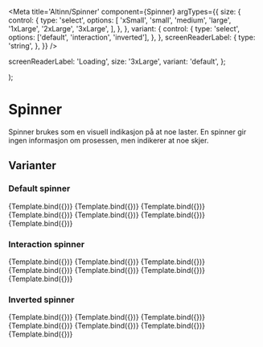 
<Meta
  title='Altinn/Spinner'
  component={Spinner}
  argTypes={{
    size: {
      control: {
        type: 'select',
        options: [
          'xSmall',
          'small',
          'medium',
          'large',
          '1xLarge',
          '2xLarge',
          '3xLarge',
        ],
      },
    },
    variant: {
      control: {
        type: 'select',
        options: ['default', 'interaction', 'inverted'],
      },
    },
    screenReaderLabel: {
      type: 'string',
    },
  }}
/>

  screenReaderLabel: 'Loading',
  size: '3xLarge',
  variant: 'default',
};

  <Spinner
    label={args.screenReaderLabel}
    variant={args.variant}
    size={args.size}
  />
);

# Spinner

<Information text='altinn' />
Spinner brukes som en visuell indikasjon på at noe laster. En spinner gir ingen informasjon
om prosessen, men indikerer at noe skjer.

## Varianter

### Default spinner

<Canvas>
  <Story
    name='Default spinner'
    args={{
      size: 'xSmall',
      variant: 'default',
    }}
  >
    {Template.bind({})}
  </Story>
  <Story
    name='Default spinner small'
    args={{
      size: 'small',
      variant: 'default',
    }}
  >
    {Template.bind({})}
  </Story>
  <Story
    name='Default spinner medium'
    args={{
      size: 'medium',
      variant: 'default',
    }}
  >
    {Template.bind({})}
  </Story>
  <Story
    name='Default spinner large'
    args={{
      size: 'large',
      variant: 'default',
    }}
  >
    {Template.bind({})}
  </Story>
  <Story
    name='Default spinner 1xLarge'
    args={{
      size: '1xLarge',
      variant: 'default',
    }}
  >
    {Template.bind({})}
  </Story>
  <Story
    name='Default spinner 2xLarge'
    args={{
      size: '2xLarge',
      variant: 'default',
    }}
  >
    {Template.bind({})}
  </Story>
  <Story
    name='Default spinner 3xLarge'
    args={{
      size: '3xLarge',
      variant: 'default',
    }}
  >
    {Template.bind({})}
  </Story>
</Canvas>

### Interaction spinner

<Canvas>
  <Story
    name='Interaction spinner xSmall'
    args={{
      size: 'xSmall',
      variant: 'interaction',
    }}
  >
    {Template.bind({})}
  </Story>
  <Story
    name='Interaction spinner small'
    args={{
      size: 'small',
      variant: 'interaction',
    }}
  >
    {Template.bind({})}
  </Story>
  <Story
    name='Interaction spinner medium'
    args={{
      size: 'medium',
      variant: 'interaction',
    }}
  >
    {Template.bind({})}
  </Story>
  <Story
    name='Interaction spinner large'
    args={{
      size: 'large',
      variant: 'interaction',
    }}
  >
    {Template.bind({})}
  </Story>
  <Story
    name='Interaction spinner 1xLarge'
    args={{
      size: '1xLarge',
      variant: 'interaction',
    }}
  >
    {Template.bind({})}
  </Story>
  <Story
    name='Interaction spinner 2xLarge'
    args={{
      size: '2xLarge',
      variant: 'interaction',
    }}
  >
    {Template.bind({})}
  </Story>
  <Story
    name='Interaction spinner 3xLarge'
    args={{
      size: '3xLarge',
      variant: 'interaction',
    }}
  >
    {Template.bind({})}
  </Story>
</Canvas>

### Inverted spinner

<Canvas>
  <Story
    name='Inverted spinner xSmall'
    args={{
      size: 'xSmall',
      variant: 'inverted',
    }}
  >
    {Template.bind({})}
  </Story>
  <Story
    name='Inverted spinner small'
    args={{
      size: 'small',
      variant: 'inverted',
    }}
  >
    {Template.bind({})}
  </Story>
  <Story
    name='Inverted spinner medium'
    args={{
      size: 'medium',
      variant: 'inverted',
    }}
  >
    {Template.bind({})}
  </Story>
  <Story
    name='Inverted spinner large'
    args={{
      size: 'large',
      variant: 'inverted',
    }}
  >
    {Template.bind({})}
  </Story>
  <Story
    name='Inverted spinner 1xLarge'
    args={{
      size: '1xLarge',
      variant: 'inverted',
    }}
  >
    {Template.bind({})}
  </Story>
  <Story
    name='Inverted spinner 2xLarge'
    args={{
      size: '2xLarge',
      variant: 'inverted',
    }}
  >
    {Template.bind({})}
  </Story>
  <Story
    name='Inverted spinner 3xLarge'
    args={{
      size: '3xLarge',
      variant: 'inverted',
    }}
  >
    {Template.bind({})}
  </Story>
</Canvas>
